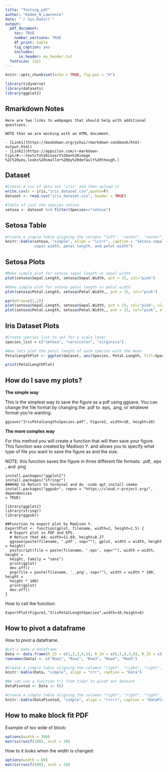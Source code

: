 ---
title: "Testing_pdf"
author: "Kadee_N_Lawrence"
date: "`r Sys.Date()`"
output: 
  pdf_document:
    toc: TRUE
    number_sections: TRUE
    df_print: kable
    fig_caption: yes
    includes:
      in_header: my_header.txt
  fontsize: 12pt
---

```{r setup, include=FALSE, tidy=TRUE, tidy.opts=list(width.cutoff=60)}
knitr::opts_chunk$set(echo = TRUE, fig.pos = "H")

library(tidyverse)
library(datasets)
library(ggplot2)

```

## Rmarkdown Notes
```         
Here are two links to webpages that should help with additional questions.  

NOTE that we are working with an HTML document.  

- [Link1](https://bookdown.org/yihui/rmarkdown-cookbook/html-output.html)  
- [Link2](https://appsilon.com/r-markdown-tips/#:~:text=To%20insert%20an%20image
%2C%20you,looks%20smaller%20by%20default%20though.)  
```
## Dataset
```{r CodeIrisData, include = TRUE, tidy=TRUE, tidy.opts=list(width.cutoff=60)}
#Create a csv of data set "iris" and then upload it
write.csv(x = iris,"iris_dataset.csv",quote=F)
dataset <- read.csv("iris_dataset.csv", header = TRUE)

#Table of just the species setosa 
setosa <- dataset %>% filter(Species=="setosa")
```


## Setosa Table
```{r tableSetosa, include = TRUE, tidy=TRUE, tidy.opts=list(width.cutoff=60)}
#Create a simple table aligning the columns "left", "center", "center", "right", "right", and with the caption "Table1:..."
knitr::kable(setosa, "simple", align = "lccrr", caption = "Setosa sepal length, 
             sepal width, petal length, and petal width")
```

## Setosa Plots
```{r plotSetosaSepal, fig.cap="Setosa sepal length vs sepal width", tidy=TRUE, tidy.opts=list(width.cutoff=60)}
#Make simple plot for setosa sepal length vs sepal width
plot(setosa$Sepal.Length, setosa$Sepal.Width, pch = 15, col="pink")
```

```{r plotSetosaPetal, fig.cap="Setosa petal length vs petal width", tidy=TRUE, tidy.opts=list(width.cutoff=60)}
#Make simple plot for setosa petal length vs petal width
plot(setosa$Petal.Length, setosa$Petal.Width,, pch = 15, col="pink")
```

```{r plotSetosaFiguresTogether, fig.cap="a)Setosa sepal length vs sepal width. b)Setosa petal length vs petal width", tidy=TRUE, tidy.opts=list(width.cutoff=60)}
par(mfrow=c(1,2))
plot(setosa$Sepal.Length, setosa$Sepal.Width, pch = 15, col="pink", xlab="sepal length", ylab="sepal width", main = "a")
plot(setosa$Petal.Length, setosa$Petal.Width,, pch = 15, col="pink", xlab="petal length", ylab="petal width", main = "b")
```

## Iris Dataset Plots
```{r plotIrisPetalLen, fig.cap="Petal Length of all Species in Iris Dataset", tidy=TRUE, tidy.opts=list(width.cutoff=50)}

#Create species list to set for x scale later
species_list = c("setosa", "versicolor", "virginica")

#Now lets plot the petal length of each species with the mean 
PetalLengthPlot <- ggplot(dataset, aes(Species, Petal.Length, fill=Species)) + geom_point(show.legend = FALSE, size = 4, pch=21, stroke = 1) + stat_summary(geom = "point", fun = "mean", size = 4, shape = 24, fill = "black") + theme_bw() + scale_fill_manual(name="Species Color", values = c("pink", "violet", "lightblue")) + scale_x_discrete(limits = species_list) + ylab("Petal Length") + xlab("Species") + ggtitle("Iris Petal Lengths by Species")

print(PetalLengthPlot)
```

## How do I save my plots?
**The simple way**

This is the simplest way to save the figure as a pdf using ggsave. You can 
change the file format by changing the .pdf to .eps, .png, or whatever format 
you're wanting.

```         
ggsave("IrisPetalLengthsSpecies.pdf", Figure2, width=10, height=10)
```

**The more complex way**

For this method you will create a function that will then save your figure. This 
function was created by Madison Y. and allows you to specify what type of file 
you want to save the figure as and the size.

NOTE: this function saves the figure in three different file formats: .pdf, .eps
, and .png

```         
install.packages("ggplot2")
install.packages("stringr")
###HAD to Return to terminal and do -sudo apt install cmake
install.packages("ggpubr", repos = "https://cloud.r-project.org/", dependencies 
= TRUE)

library(ggplot2)
library(stringr)
library(ggpubr)

##Function to export plot by Madison Y.
ExportPlot <- function(gplot, filename, width=2, height=1.5) {
  # Export plot in PDF and EPS.
  # Notice that A4: width=11.69, height=8.27
  ggsave(paste(filename, '.pdf', sep=""), gplot, width = width, height = height)
  postscript(file = paste(filename, '.eps', sep=""), width = width, height = 
  height, family = "sans")
  print(gplot)
  dev.off()
  png(file = paste(filename, '_.png', sep=""), width = width * 100, height = 
  height * 100)
  print(gplot)
  dev.off()
}
```

How to call the function:
```         
ExportPlot(Figure2,"IrisPetalLengthSpecies",width=10,height=6)
```

## How to pivot a dataframe
How to pivot a dataframe.
```{r DataFrame, tidy=TRUE, tidy.opts=list(width.cutoff=60)}
#Let's make a dataframe
Data <- data.frame(R_23 = c(1,2,3,4,5), R_24 = c(6,5,8,3,9), R_25 = c(7,3,0,3,2))
rownames(Data) <- c("Row1", "Row2", "Row3", "Row4", "Row5")
```

```{r DataTable, include = TRUE, echo = FALSE, tidy=TRUE, tidy.opts=list(width.cutoff=60)}
#Create a simple table aligning the columns "right", "right", "right", and with the caption "Table2.1:..."
knitr::kable(Data, "simple", align = "rrr", caption = "Data")
```

```{R pivotDataFrame, tidy=TRUE, tidy.opts=list(width.cutoff=60)}
#We can use a function t() from tidyr to pivot our dataset
DataPivoted <- Data |> t()
```

```{r pivotDataTable, include = TRUE, echo = FALSE, tidy=TRUE, tidy.opts=list(width.cutoff=60)}
#Create a simple table aligning the columns "right", "right", "right", "right", "right", and with the caption "Table2.2:..."
knitr::kable(DataPivoted, "simple", align = "rrrrr", caption = "DataPivoted")
```

## How to make block fit PDF
Example of too wide of block:
```{r eg, tidy=TRUE, tidy.opts=list(width.cutoff=60)}
options(width = 300)
matrix(runif(100), ncol = 20)
```

How to it looks when the width is changed:
```{r width change eg, tidy=TRUE, tidy.opts=list(width.cutoff=60)}
options(width = 60)
matrix(runif(100), ncol = 20)
```
